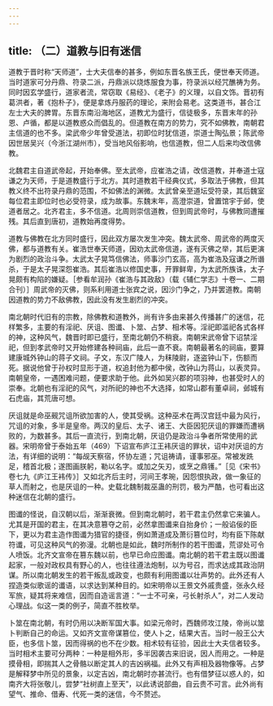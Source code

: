 ```yaml
---
---
---
```

title: （二）道教与旧有迷信
---



道教于晋时称“天师道”，士大夫信奉的甚多，例如东晋名族王氏，便世奉天师道。当时道家可分丹鼎、符录二派，丹鼎派以烧炼服食为事，符录派以经咒醮祷为务。同时因玄学盛行，道家者流，常窃取《易经》、《老子》的义理，以自文饰。晋初有葛洪者，著《抱朴子》，便是拿炼丹服药的理论，来附会易老。这类道书，甚合江左士大夫的脾胃。东晋东南沿海地区，道教尤为盛行，信徒极多，东晋末年的孙恩、卢循，都是以道教惑众而倡乱的。但道教在南方的势力，究不如佛教，南朝君主信道的也不多。梁武帝少年曾受道法，初即位时犹信道，崇道士陶弘景；陈武帝因世居吴兴（今浙江湖州市），受当地风俗影响，也信道教，但二人后来均改信佛教。

北魏君主自道武帝起，开始奉佛。至太武帝，应崔浩之请，改信道教，并奉道士寇谦之为天师，于是道教盛行于北方。其时道教若干经典仪式，多取法于佛教，但其教义终不出符录丹鼎的范围，不如佛法的渊微。太武曾亲至道坛受符录，其后魏室每位君主即位时也必受符录，成为故事。东魏末年，高澄崇道，曾置馆宇于邺，使道者居之。北齐君主，多不信道。北周则崇信道教，但到周武帝时，与佛教同遭摧残。其后直到唐初，道教始再度得势。

道教与佛教在北方同时盛行，因此双方屡次发生冲突。魏太武帝、周武帝的两度灭佛，都与道教有关。崔浩世奉天师道，因劝太武帝信道，遂有灭佛之举，其后更演为剧烈的政治斗争。太武太子晃笃信佛法，师事沙门玄高，高为崔浩及寇谦之所谮杀，于是太子晃深怨崔浩。其后崔浩以修国史事，开罪鲜卑，为太武所族诛，太子晃颇有构陷的嫌疑。［参看牟润孙《崔浩与其政敌》（载《辅仁学志》十卷一、二期合刊）］周武帝的灭佛，则系利用道士张宾之说，因沙门争之，乃并罢道教。南朝因道教的势力不敌佛教，因此没有发生剧烈的冲突。

南北朝时代旧有的宗教，除佛教和道教外，尚有许多由来甚久传播甚广的迷信，花样繁多，主要的有淫祀、厌诅、图谶、卜筮、占梦、相术等。淫祀即滥祀各式各样的神，这种风气，魏晋时即已盛行，至南北朝仍不稍衰。南朝宋武帝曾下诏禁淫祀，但到孝武帝时又开始修建各种祠庙，此后一直不衰。南朝最著名的祠庙，要算建康城外钟山的蒋子文祠。子文，东汉广陵人，为秣陵尉，逐盗钟山下，伤额而死。据说他曾于孙权时显形于道，权追封他为都中侯，改钟山为蒋山，以表灵异。南朝皇帝，一遇困难问题，便要求助于他。此外如吴兴郡的项羽神，也甚受时人的崇奉。北朝也有淫祀的风气，对所祀的神也不大选择，如常山郡有董卓祠，邺城有石虎庙，其荒唐可想。

厌诅就是命巫觋咒诅所欲加害的人，使其受祸。这种巫术在两汉宫廷中最为风行，咒诅的对象，多半是皇帝。两汉的皇后、太子、诸王、大臣因犯厌诅的罪嫌而遭祸败的，为数甚多。其后一直流行，到南北朝，厌诅仍是政治斗争者所常使用的武器。宋明帝曾于泰始五年（469）下诏宣布庐江王袆厌诅的罪状，诏中对厌诅的方法，有详细的说明：“每觇天察宿，怀协左道；咒诅祷请，谨事邪巫。常被发跣足，稽首北极；遂图画朕躬，勒以名字。或加之矢刃，或烹之鼎镬。”［见《宋书》卷七九《庐江王袆传》］又如北齐后主时，河间王孝琬，因怨恨执政，做一象征的草人而射之，也是厌诅的一种。史载北魏制裁巫蛊的刑罚，极为严酷，也可看出这种迷信在北朝的盛行。

图谶的怪说，自汉朝以后，渐渐衰微。但到南北朝时，若干君主仍然拿它来骗人。尤其是开国的君主，在其决意篡夺之前，必然拿图谶来自抬身价；一般谄佞的臣下，更以为君主造作图谶为猎官的捷径，例如萧道成及萧衍篡位时，均有臣下陈献符谶，可见这种风气的弥漫。北朝也是如此，魏时所制作的若干图谶，荒谬处可令人喷饭。北齐文宣帝在篡东魏以前，也早已命应图谶。南北朝的若干君主既以图谶起家，一般对政权具有野心的人，也往往遵法炮制，以为号召，而求达成其政治阴谋。所以南北朝发生的若干叛乱或政变，也颇有利用图谶以壮声势的。此外还有人捏造类似歌谣的谶语，以求达到某种目的。如宋明帝以王景文外戚贵盛，张永久经军旅，疑其将来难信，因而自造谣言道：“一士不可亲，弓长射杀人”，对二人发动心理战。似这一类的例子，简直不胜枚举。

卜筮在南北朝，有时仍用以决断军国大事。如梁元帝时，西魏师攻江陵，帝尚以筮卜判断自己的命运。又如齐文宣帝谋篡位，使人卜之，结果大吉。当时一般王公大臣，也多信卜筮，因而得祸的也不在少数。相术较有征验，因此士大夫信者较多。当时相术主要可分两种：一种是相外形，多半因袭古来旧说，因人而用之。一种是摸骨相，即揣其人之骨骼以断定其人的吉凶祸福。此外又有声相及器物像等。占梦是解释梦中所见的景象，以定吉凶，南北朝时亦甚流行。也有借梦征以惑人的，如南齐大将张敬儿，尝梦“社树直上至天”，以此诱说部曲，自云贵不可言。此外尚有望气、推命、借寿、代死一类的迷信，今不赘述。